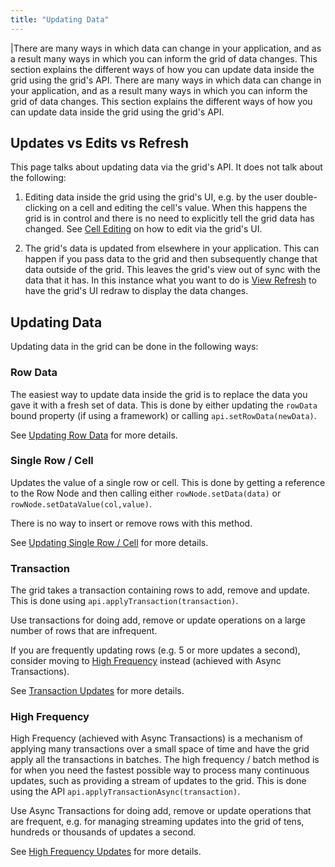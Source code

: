 ```yaml
---
title: "Updating Data"
---
```


<framework-specific-section frameworks="javascript,angular,vue">
|There are many ways in which data can change in your application, and as a result many ways in which you can inform the grid of data changes. This section explains the different ways of how you can update data inside the grid using the grid's API.
</framework-specific-section>

<framework-specific-section frameworks="react">
<video-section id="_V5qFr62uhY" title="React Updating Datal" header="true">
There are many ways in which data can change in your application, and as a result many ways in which you can inform the grid of data changes. This section explains the different ways of how you can update data inside the grid using the grid's API.
</video-section>
</framework-specific-section>

## Updates vs Edits vs Refresh

This page talks about updating data via the grid's API. It does not talk about the following:

1. Editing data inside the grid using the grid's UI, e.g. by the user double-clicking on a cell and editing the
   cell's value. When this happens the grid is in control and there is no need to explicitly tell the grid data
   has changed. See [Cell Editing](/cell-editing/) on how to edit via the grid's UI.

1. The grid's data is updated from elsewhere in your application. This can happen if you pass data to the grid
   and then subsequently change that data outside of the grid. This leaves the grid's view out of sync with the
   data that it has. In this instance what you want to do is [View Refresh](/view-refresh/) to have the grid's
   UI redraw to display the data changes.

## Updating Data

Updating data in the grid can be done in the following ways:

### Row Data

The easiest way to update data inside the grid is to replace the data you gave it with a fresh set of data. This is done by either updating the `rowData` bound property (if using a framework) or calling `api.setRowData(newData)`.

See [Updating Row Data](/data-update-row-data/) for more details.

### Single Row / Cell
Updates the value of a single row or cell. This is done by getting a reference to the Row Node and then calling either `rowNode.setData(data)` or `rowNode.setDataValue(col,value)`.

There is no way to insert or remove rows with this method.

See [Updating Single Row / Cell](/data-update-single-row-cell/) for more details.
    
### Transaction
The grid takes a transaction containing rows to add, remove and update. This is done using `api.applyTransaction(transaction)`.

Use transactions for doing add, remove or update operations on a large number of rows that are infrequent.

If you are frequently updating rows (e.g. 5 or more updates a second), consider moving to [High Frequency](#high-frequency) instead (achieved with Async Transactions).

See [Transaction Updates](/data-update-transactions/) for more details.

### High Frequency

High Frequency (achieved with Async Transactions) is a mechanism of applying many transactions over a small space of time and have the grid apply all the transactions in batches. The high frequency / batch method is for when you need the fastest possible way to process many continuous updates, such as providing a stream of updates to the grid. This is done using the API `api.applyTransactionAsync(transaction)`.

Use Async Transactions for doing add, remove or update operations that are frequent, e.g. for managing streaming updates into the grid of tens, hundreds or thousands of updates a second.

See [High Frequency Updates](/data-update-high-frequency/) for more details.
